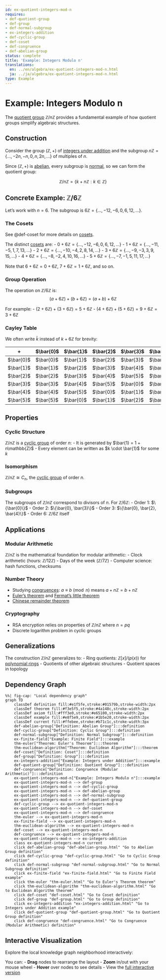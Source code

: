 ```yaml
---
id: ex-quotient-integers-mod-n
requires:
- def-quotient-group
- def-group
- def-normal-subgroup
- ex-integers-addition
- def-cyclic-group
- def-coset
- def-congruence
- def-abelian-group
status: complete
title: 'Example: Integers Modulo n'
translations:
  en: ../en/algebra/ex-quotient-integers-mod-n.html
  ja: ../ja/algebra/ex-quotient-integers-mod-n.html
type: Example
---
```


# Example: Integers Modulo n {#ex-quotient-integers-mod-n}

The [quotient group](def-quotient-group.qmd) $\mathbb{Z}/n\mathbb{Z}$ provides a fundamental example of how quotient groups simplify algebraic structures.

## Construction

Consider the group $(\mathbb{Z}, +)$ of [integers under addition](ex-integers-addition.qmd) and the subgroup $n\mathbb{Z} = \{..., -2n, -n, 0, n, 2n, ...\}$ of multiples of $n$.

Since $(\mathbb{Z}, +)$ is [abelian](def-abelian-group.qmd), every subgroup is [normal](def-normal-subgroup.qmd), so we can form the quotient group:

$$\mathbb{Z}/n\mathbb{Z} = \{k + n\mathbb{Z} : k \in \mathbb{Z}\}$$

## Concrete Example: $\mathbb{Z}/6\mathbb{Z}$

Let's work with $n = 6$. The subgroup is $6\mathbb{Z} = \{..., -12, -6, 0, 6, 12, ...\}$.

### The Cosets

See @def-coset for more details on [cosets](def-coset.qmd).

The distinct [cosets](def-coset.qmd) are:
- $0 + 6\mathbb{Z} = \{..., -12, -6, 0, 6, 12, ...\}$
- $1 + 6\mathbb{Z} = \{..., -11, -5, 1, 7, 13, ...\}$
- $2 + 6\mathbb{Z} = \{..., -10, -4, 2, 8, 14, ...\}$
- $3 + 6\mathbb{Z} = \{..., -9, -3, 3, 9, 15, ...\}$
- $4 + 6\mathbb{Z} = \{..., -8, -2, 4, 10, 16, ...\}$
- $5 + 6\mathbb{Z} = \{..., -7, -1, 5, 11, 17, ...\}$

Note that $6 + 6\mathbb{Z} = 0 + 6\mathbb{Z}$, $7 + 6\mathbb{Z} = 1 + 6\mathbb{Z}$, and so on.

### Group Operation

The operation on $\mathbb{Z}/6\mathbb{Z}$ is:
$$(a + 6\mathbb{Z}) + (b + 6\mathbb{Z}) = (a + b) + 6\mathbb{Z}$$

For example:
- $(2 + 6\mathbb{Z}) + (3 + 6\mathbb{Z}) = 5 + 6\mathbb{Z}$
- $(4 + 6\mathbb{Z}) + (5 + 6\mathbb{Z}) = 9 + 6\mathbb{Z} = 3 + 6\mathbb{Z}$

### Cayley Table

We often write $\bar{k}$ instead of $k + 6\mathbb{Z}$ for brevity:

| + | $\bar{0}$ | $\bar{1}$ | $\bar{2}$ | $\bar{3}$ | $\bar{4}$ | $\bar{5}$ |
|---|-----------|-----------|-----------|-----------|-----------|-----------|
| $\bar{0}$ | $\bar{0}$ | $\bar{1}$ | $\bar{2}$ | $\bar{3}$ | $\bar{4}$ | $\bar{5}$ |
| $\bar{1}$ | $\bar{1}$ | $\bar{2}$ | $\bar{3}$ | $\bar{4}$ | $\bar{5}$ | $\bar{0}$ |
| $\bar{2}$ | $\bar{2}$ | $\bar{3}$ | $\bar{4}$ | $\bar{5}$ | $\bar{0}$ | $\bar{1}$ |
| $\bar{3}$ | $\bar{3}$ | $\bar{4}$ | $\bar{5}$ | $\bar{0}$ | $\bar{1}$ | $\bar{2}$ |
| $\bar{4}$ | $\bar{4}$ | $\bar{5}$ | $\bar{0}$ | $\bar{1}$ | $\bar{2}$ | $\bar{3}$ |
| $\bar{5}$ | $\bar{5}$ | $\bar{0}$ | $\bar{1}$ | $\bar{2}$ | $\bar{3}$ | $\bar{4}$ |

## Properties

### Cyclic Structure

$\mathbb{Z}/n\mathbb{Z}$ is a [cyclic group](def-cyclic-group.qmd) of order $n$:
- It is generated by $\bar{1} = 1 + n\mathbb{Z}$
- Every element can be written as $k \cdot \bar{1}$ for some $k$

### Isomorphism

$\mathbb{Z}/n\mathbb{Z} \cong C_n$, the [cyclic group](def-cyclic-group.qmd) of order $n$.

### Subgroups

The subgroups of $\mathbb{Z}/n\mathbb{Z}$ correspond to divisors of $n$. For $\mathbb{Z}/6\mathbb{Z}$:
- Order 1: $\{\bar{0}\}$
- Order 2: $\{\bar{0}, \bar{3}\}$
- Order 3: $\{\bar{0}, \bar{2}, \bar{4}\}$
- Order 6: $\mathbb{Z}/6\mathbb{Z}$ itself

## Applications

### Modular Arithmetic

$\mathbb{Z}/n\mathbb{Z}$ is the mathematical foundation for modular arithmetic:
- Clock arithmetic (hours: $\mathbb{Z}/12\mathbb{Z}$)
- Days of the week ($\mathbb{Z}/7\mathbb{Z}$)
- Computer science: hash functions, checksums

### Number Theory

- Studying [congruences](../number-theory/def-congruence.qmd): $a \equiv b \pmod{n}$ means $a + n\mathbb{Z} = b + n\mathbb{Z}$
- [Euler's theorem](../number-theory/thm-euler.qmd) and [Fermat's little theorem](../number-theory/thm-fermat-little.qmd)
- [Chinese remainder theorem](../number-theory/thm-chinese-remainder.qmd)

### Cryptography

- RSA encryption relies on properties of $\mathbb{Z}/n\mathbb{Z}$ where $n = pq$
- Discrete logarithm problem in cyclic groups

## Generalizations

The construction $\mathbb{Z}/n\mathbb{Z}$ generalizes to:
- Ring quotients: $\mathbb{Z}[x]/(p(x))$ for [polynomial rings](def-polynomial-ring.qmd)
- Quotients of other algebraic structures
- Quotient spaces in topology

## Dependency Graph

```mermaid
%%| fig-cap: "Local dependency graph"
graph TD
    classDef definition fill:#e1f5fe,stroke:#01579b,stroke-width:2px
    classDef theorem fill:#f3e5f5,stroke:#4a148c,stroke-width:2px
    classDef axiom fill:#fff3e0,stroke:#e65100,stroke-width:2px
    classDef example fill:#e8f5e9,stroke:#1b5e20,stroke-width:2px
    classDef current fill:#ffebee,stroke:#b71c1c,stroke-width:3px
    def-abelian-group["Definition: Abelian Group"]:::definition
    def-cyclic-group["Definition: Cyclic Group"]:::definition
    def-normal-subgroup["Definition: Normal Subgroup"]:::definition
    ex-finite-field["Example: Finite Field"]:::example
    thm-euler["Theorem: Euler's Theorem"]:::theorem
    thm-euclidean-algorithm["Theorem: Euclidean Algorithm"]:::theorem
    def-coset["Definition: Coset"]:::definition
    def-group["Definition: Group"]:::definition
    ex-integers-addition["Example: Integers under Addition"]:::example
    def-quotient-group["Definition: Quotient Group"]:::definition
    def-congruence["Definition: Congruence (Modular Arithmetic)"]:::definition
    ex-quotient-integers-mod-n["Example: Integers Modulo n"]:::example
    ex-quotient-integers-mod-n --> def-group
    ex-quotient-integers-mod-n --> def-cyclic-group
    ex-quotient-integers-mod-n --> def-abelian-group
    ex-quotient-integers-mod-n --> def-normal-subgroup
    ex-quotient-integers-mod-n --> def-quotient-group
    def-cyclic-group --> ex-quotient-integers-mod-n
    ex-quotient-integers-mod-n --> def-coset
    ex-quotient-integers-mod-n --> def-congruence
    thm-euler --> ex-quotient-integers-mod-n
    ex-finite-field --> ex-quotient-integers-mod-n
    thm-euclidean-algorithm --> ex-quotient-integers-mod-n
    def-coset --> ex-quotient-integers-mod-n
    def-congruence --> ex-quotient-integers-mod-n
    ex-quotient-integers-mod-n --> ex-integers-addition
    class ex-quotient-integers-mod-n current
    click def-abelian-group "def-abelian-group.html" "Go to Abelian Group definition"
    click def-cyclic-group "def-cyclic-group.html" "Go to Cyclic Group definition"
    click def-normal-subgroup "def-normal-subgroup.html" "Go to Normal Subgroup definition"
    click ex-finite-field "ex-finite-field.html" "Go to Finite Field example"
    click thm-euler "thm-euler.html" "Go to Euler's Theorem theorem"
    click thm-euclidean-algorithm "thm-euclidean-algorithm.html" "Go to Euclidean Algorithm theorem"
    click def-coset "def-coset.html" "Go to Coset definition"
    click def-group "def-group.html" "Go to Group definition"
    click ex-integers-addition "ex-integers-addition.html" "Go to Integers under Addition example"
    click def-quotient-group "def-quotient-group.html" "Go to Quotient Group definition"
    click def-congruence "def-congruence.html" "Go to Congruence (Modular Arithmetic) definition"
```

## Interactive Visualization

Explore the local knowledge graph neighborhood interactively:

::: {.graph-viz data-id="ex-quotient-integers-mod-n" data-width="700" data-height="500"}
:::

You can:
- **Drag** nodes to rearrange the layout
- **Zoom** in/out with your mouse wheel
- **Hover** over nodes to see details
- View the [full interactive version](../../output/interactive/ex-quotient-integers-mod-n.html){target="_blank"}
